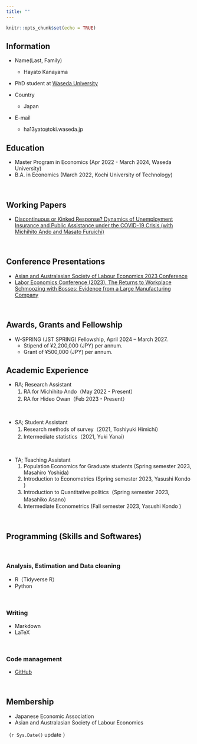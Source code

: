 ```yaml
---
title: ""
---
```


```r
knitr::opts_chunk$set(echo = TRUE)
```


<!-- Google tag (gtag.js) -->
<script async src="https://www.googletagmanager.com/gtag/js?id=G-FXEQV713CW"></script>
<script>
  window.dataLayer = window.dataLayer || [];
  function gtag(){dataLayer.push(arguments);}
  gtag('js', new Date());

  gtag('config', 'G-FXEQV713CW');
</script>

## Information

- Name(Last, Family)
  - Hayato Kanayama

- PhD student at [Waseda University](https://www.waseda.jp/fpse/gse/en/)

- Country
  - Japan

- E-mail
  - ha13yato`@`toki.waseda.jp

## Education

- Master Program in Economics (Apr 2022 - March 2024, Waseda University)
- B.A. in Economics (March 2022, Kochi University of Technology)

\

## Working Papers

- [Discontinuous or Kinked Response? Dynamics of Unemployment Insurance and Public Assistance under the COVID-19 Crisis (with Michihito Ando and Masato Furuichi)](https://papers.ssrn.com/sol3/papers.cfm?abstract_id=4617281)



\ 

## Conference Presentations

- [Asian and Australasian Society of Labour Economics 2023 Conference](https://virtual.oxfordabstracts.com/#/event/public/4290/submission/245)
- [Labor Economics Conference (2023). The Returns to Workplace Schmoozing with Bosses: Evidence from a Large Manufacturing Company](https://sites.google.com/site/kansailabor/conference/26th?authuser=0)

\ 

## Awards, Grants and Fellowship

- W-SPRING (JST SPRING) Fellowship, April 2024 – March 2027.
  - Stipend of ¥2,200,000 (JPY) per annum.
  - Grant of ¥500,000 (JPY) per annum.


## Academic Experience

- RA; Research Assistant
	1. RA for Michihito Ando（May 2022 - Present）
	1. RA for Hideo Owan（Feb 2023 - Present）

\ 

- SA; Student Assistant
	1. Research methods of survey（2021, Toshiyuki Himichi）
	1. Intermediate statistics（2021, Yuki Yanai）
	
\	
	
- TA; Teaching Assistant
	1. Population Economics for Graduate students (Spring semester 2023, Masahiro Yoshida)
	1. Introduction to Econometrics (Spring semester 2023, Yasushi Kondo )
	1. Introduction to Quantitative politics（Spring semester 2023, Masahiko Asano）
	1. Intermediate Econometrics (Fall semester 2023, Yasushi Kondo )

\ 

## Programming (Skills and Softwares)

\ 

### Analysis, Estimation and Data cleaning


- R（Tidyverse R）
- Python

\ 

### Writing

- Markdown
- LaTeX

\ 

### Code management

- [GitHub](https://github.com/kanayama8810)

\ 

## Membership

- Japanese Economic Association
- Asian and Australasian Society of Labour Economics

（`r Sys.Date()` update ）
